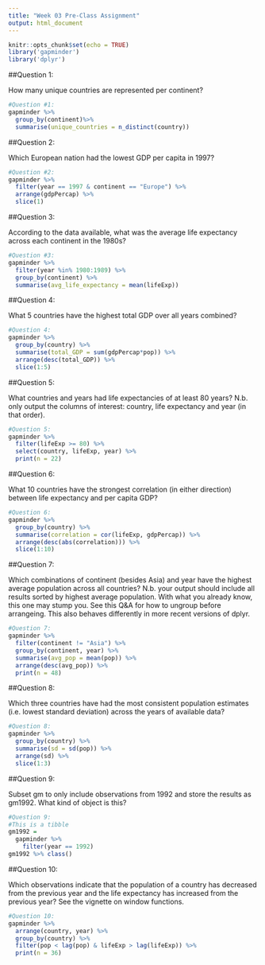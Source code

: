 ```yaml
---
title: "Week 03 Pre-Class Assignment"
output: html_document
---
```


```r
knitr::opts_chunk$set(echo = TRUE)
library('gapminder')
library('dplyr')
```

##Question 1: 

How many unique countries are represented per continent?

```r
#Question #1: 
gapminder %>%
  group_by(continent)%>% 
  summarise(unique_countries = n_distinct(country))
```
##Question 2: 

Which European nation had the lowest GDP per capita in 1997?

```r
#Question #2:
gapminder %>%
  filter(year == 1997 & continent == "Europe") %>%
  arrange(gdpPercap) %>%
  slice(1)
```

##Question 3:

According to the data available, what was the average life expectancy across each continent in the 1980s?

```r
#Question #3:
gapminder %>%
  filter(year %in% 1980:1989) %>%
  group_by(continent) %>%
  summarise(avg_life_expectancy = mean(lifeExp))
```

##Question 4:

What 5 countries have the highest total GDP over all years combined?

```r
#Question 4: 
gapminder %>%
  group_by(country) %>%
  summarise(total_GDP = sum(gdpPercap*pop)) %>%
  arrange(desc(total_GDP)) %>%
  slice(1:5)
```

##Question 5: 

What countries and years had life expectancies of at least 80 years? N.b. only output the columns of interest: country, life expectancy and year (in that order).

```r
#Question 5:
gapminder %>% 
  filter(lifeExp >= 80) %>%
  select(country, lifeExp, year) %>%
  print(n = 22)
```

##Question 6:

What 10 countries have the strongest correlation (in either direction) between life expectancy and per capita GDP?

```r
#Question 6: 
gapminder %>%
  group_by(country) %>%
  summarise(correlation = cor(lifeExp, gdpPercap)) %>%
  arrange(desc(abs(correlation))) %>%
  slice(1:10)
```

##Question 7: 

Which combinations of continent (besides Asia) and year have the highest average population across all countries? N.b. your output should include all results sorted by highest average population. With what you already know, this one may stump you. See this Q&A for how to ungroup before arrangeing. This also behaves differently in more recent versions of dplyr.

```r
#Question 7: 
gapminder %>%
  filter(continent != "Asia") %>%
  group_by(continent, year) %>%
  summarise(avg_pop = mean(pop)) %>%
  arrange(desc(avg_pop)) %>%
  print(n = 48)
```

##Question 8:

Which three countries have had the most consistent population estimates (i.e. lowest standard deviation) across the years of available data?

```r
#Question 8: 
gapminder %>%
  group_by(country) %>%
  summarise(sd = sd(pop)) %>%
  arrange(sd) %>%
  slice(1:3)
```
##Question 9:

Subset gm to only include observations from 1992 and store the results as gm1992. What kind of object is this?

```r
#Question 9: 
#This is a tibble
gm1992 = 
  gapminder %>%
    filter(year == 1992)
gm1992 %>% class()
```

##Question 10: 

Which observations indicate that the population of a country has decreased from the previous year and the life expectancy has increased from the previous year? See the vignette on window functions.

```r
#Question 10: 
gapminder %>%
  arrange(country, year) %>%
  group_by(country) %>%
  filter(pop < lag(pop) & lifeExp > lag(lifeExp)) %>%
  print(n = 36)
```